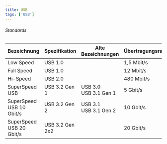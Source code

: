 ```yaml
---
title: USB
tags: ['USB']
---
```




###### Standards

| Bezeichnung | Spezifikation | Alte Bezeichnungen | Übertragungsrate | Anmerkungen |
|-|-|-|-|-| 
| Low Speed | USB 1.0 | | 1,5 Mbit/s | |
| Full Speed | USB 1.0 | | 12 Mbit/s | |
| Hi-Speed | USB 2.0 | | 480 Mbit/s | |
| SuperSpeed USB | USB 3.2 Gen 1 | USB 3.0<br/>USB 3.1 Gen 1 | 5 Gbit/s | |
| SuperSpeed USB 10 Gbit/s | USB 3.2 Gen 2 | USB 3.1<br/>USB 3.1 Gen 2 | 10 Gbit/s | |
| SuperSpeed USB 20 Gbit/s | USB 3.2 Gen 2x2 | | 20 Gbit/s | USB-C Stecker erforderlich |